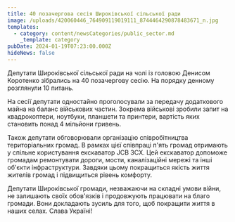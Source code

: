 ```yaml
---
title: 40 позачергова сесія Широківської сільської ради
image: /uploads/420060446_764909119019111_8744464290878483671_n.jpg
templates:
  - category: content/newsCategories/public_sector.md
    _template: category
pubDate: 2024-01-19T07:23:00.000Z
hideNews: false
---
```


Депутати Широківської сільської ради на чолі із головою Денисом Коротенко зібрались на 40 позачергову сесію. На порядку денному розглянули 10 питань. 

На сесії депутати одностайно проголосували за передачу додаткового майна на баланс військових частин. Зокрема військові зробили запит на квадрокоптери, ноутбуки, планшети та принтери, вартість яких становить понад 4 мільйони гривень.

Також депутати обговорювали організацію співробітництва територіальних громад. В рамках цієї співпраці п'ять громад отримають у спільне користування екскаватор JCB 3CX. Цей екскаватор допоможе громадам ремонтувати дороги, мости, каналізаційні мережі та інші об'єкти інфраструктури. Завдяки цьому покращиться якість життя жителів громад і підвищиться рівень комфорту.

Депутати Широківської громади, незважаючи на складні умови війни, не залишають своїх обов'язків і продовжують працювати на благо громади. Вони докладають зусиль для того, щоб покращити життя в наших селах. Слава Україні!
